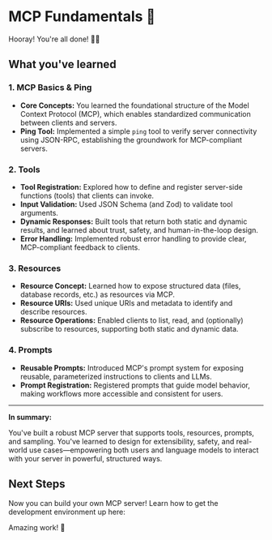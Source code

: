# MCP Fundamentals 🧱

Hooray! You're all done! 👏👏

## What you've learned

### 1. MCP Basics & Ping

- **Core Concepts:** You learned the foundational structure of the Model Context
  Protocol (MCP), which enables standardized communication between clients and
  servers.
- **Ping Tool:** Implemented a simple `ping` tool to verify server connectivity
  using JSON-RPC, establishing the groundwork for MCP-compliant servers.

### 2. Tools

- **Tool Registration:** Explored how to define and register server-side
  functions (tools) that clients can invoke.
- **Input Validation:** Used JSON Schema (and Zod) to validate tool arguments.
- **Dynamic Responses:** Built tools that return both static and dynamic
  results, and learned about trust, safety, and human-in-the-loop design.
- **Error Handling:** Implemented robust error handling to provide clear,
  MCP-compliant feedback to clients.

### 3. Resources

- **Resource Concept:** Learned how to expose structured data (files, database
  records, etc.) as resources via MCP.
- **Resource URIs:** Used unique URIs and metadata to identify and describe
  resources.
- **Resource Operations:** Enabled clients to list, read, and (optionally)
  subscribe to resources, supporting both static and dynamic data.

### 4. Prompts

- **Reusable Prompts:** Introduced MCP's prompt system for exposing reusable,
  parameterized instructions to clients and LLMs.
- **Prompt Registration:** Registered prompts that guide model behavior, making
  workflows more accessible and consistent for users.

---

**In summary:**

You've built a robust MCP server that supports tools, resources, prompts, and
sampling. You've learned to design for extensibility, safety, and real-world use
cases—empowering both users and language models to interact with your server in
powerful, structured ways.

## Next Steps

Now you can build your own MCP server! Learn how to get the development
environment up here:

<EpicVideo url="https://www.epicai.pro/how-to-debug-your-mcp-server-38qyl" />

Amazing work! 🎉
